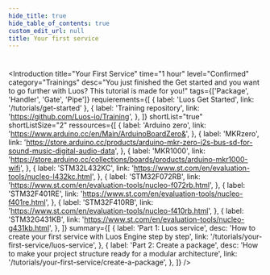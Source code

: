 ```yaml
---
hide_title: true
hide_table_of_contents: true
custom_edit_url: null
title: Your first service
---
```



#

<Introduction
  title="Your First Service"
  time="1 hour"
  level="Confirmed"
  category="Trainings"
  desc="You just finished the Get started and you want to go further with Luos? This tutorial is made for you!"
  tags={['Package', 'Handler', 'Gate', 'Pipe']}
  requierements={[
    { label: 'Luos Get Started', link: '/tutorials/get-started' },
    {
      label: 'Training repository',
      link: 'https://github.com/Luos-io/Training',
    },
  ]}
  shortList="true"
  shortListSize="2"
  ressources={[
    {
      label: 'Arduino zero',
      link: 'https://www.arduino.cc/en/Main/ArduinoBoardZero&',
    },
    {
      label: 'MKRzero',
      link: 'https://store.arduino.cc/products/arduino-mkr-zero-i2s-bus-sd-for-sound-music-digital-audio-data',
    },
    {
      label: 'MKR1000',
      link: 'https://store.arduino.cc/collections/boards/products/arduino-mkr1000-wifi',
    },
    {
      label: 'STM32L432KC',
      link: 'https://www.st.com/en/evaluation-tools/nucleo-l432kc.html',
    },
    {
      label: 'STM32F072RB',
      link: 'https://www.st.com/en/evaluation-tools/nucleo-f072rb.html',
    },
    {
      label: 'STM32F401RE',
      link: 'https://www.st.com/en/evaluation-tools/nucleo-f401re.html',
    },
    {
      label: 'STM32F410RB',
      link: 'https://www.st.com/en/evaluation-tools/nucleo-f410rb.html',
    },
    {
      label: 'STM32G431KB',
      link: 'https://www.st.com/en/evaluation-tools/nucleo-g431kb.html',
    },
  ]}
  summary={[
    {
      label: 'Part 1: Luos service',
      desc: 'How to create your first service with Luos Engine step by step',
      link: '/tutorials/your-first-service/luos-service',
    },
    {
      label: 'Part 2: Create a package',
      desc: 'How to make your project structure ready for a modular architecture',
      link: '/tutorials/your-first-service/create-a-package',
    },
  ]}
/>
